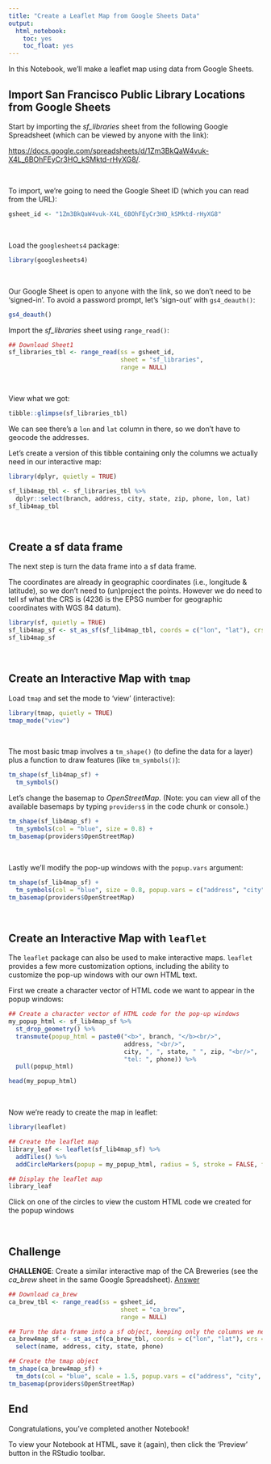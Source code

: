 ```yaml
---
title: "Create a Leaflet Map from Google Sheets Data"
output: 
  html_notebook:
    toc: yes
    toc_float: yes
---
```


In this Notebook, we'll make a leaflet map using data from Google Sheets.

## Import San Francisco Public Library Locations from Google Sheets

Start by importing the *sf_libraries* sheet from the following Google Spreadsheet (which can be viewed by anyone with the link):

<https://docs.google.com/spreadsheets/d/1Zm3BkQaW4vuk-X4L_6BOhFEyCr3HO_kSMktd-rHyXG8/>.

\

To import, we're going to need the Google Sheet ID (which you can read from the URL):

```r
gsheet_id <- "1Zm3BkQaW4vuk-X4L_6BOhFEyCr3HO_kSMktd-rHyXG8"
```

\

Load the `googlesheets4` package:

```r
library(googlesheets4)
```

\

Our Google Sheet is open to anyone with the link, so we don't need to be 'signed-in'. To avoid a password prompt, let's 'sign-out' with `gs4_deauth()`:

```r
gs4_deauth()
```


Import the *sf_libraries* sheet using `range_read()`:

```r
## Download Sheet1
sf_libraries_tbl <- range_read(ss = gsheet_id, 
                               sheet = "sf_libraries", 
                               range = NULL)
```

\

View what we got:

```r
tibble::glimpse(sf_libraries_tbl)
```

We can see there's a `lon` and `lat` column in there, so we don't have to geocode the addresses. 

Let's create a version of this tibble containing only the columns we actually need in our interactive map:

```r
library(dplyr, quietly = TRUE)

sf_lib4map_tbl <- sf_libraries_tbl %>% 
  dplyr::select(branch, address, city, state, zip, phone, lon, lat)
sf_lib4map_tbl
```

\

## Create a sf data frame

The next step is turn the data frame into a sf data frame.

The coordinates are already in geographic coordinates (i.e., longitude & latitude), so we don't need to (un)project the points. However we do need to tell sf what the CRS is (4236 is the EPSG number for geographic coordinates with WGS 84 datum).

```r
library(sf, quietly = TRUE)
sf_lib4map_sf <- st_as_sf(sf_lib4map_tbl, coords = c("lon", "lat"), crs = 4326)
sf_lib4map_sf
```

\

## Create an Interactive Map with `tmap`

Load `tmap` and set the mode to 'view' (interactive):

```r
library(tmap, quietly = TRUE)
tmap_mode("view")
```

\

The most basic tmap involves a `tm_shape()` (to define the data for a layer) plus a function to draw features (like `tm_symbols()`): 

```r
tm_shape(sf_lib4map_sf) +
  tm_symbols()
```

Let's change the basemap to *OpenStreetMap.* (Note: you can view all of the available basemaps by typing `providers$` in the code chunk or console.)

```r
tm_shape(sf_lib4map_sf) +
  tm_symbols(col = "blue", size = 0.8) +
tm_basemap(providers$OpenStreetMap)
```

\

Lastly we'll modify the pop-up windows with the `popup.vars` argument:

```r
tm_shape(sf_lib4map_sf) +
  tm_symbols(col = "blue", size = 0.8, popup.vars = c("address", "city", "state", "zip", "phone")) +
tm_basemap(providers$OpenStreetMap)
```

\

## Create an Interactive Map with `leaflet`

The `leaflet` package can also be used to make interactive maps. `leaflet` provides a few more customization options, including the ability to customize the pop-up windows with our own HTML text. 

First we create a character vector of HTML code we want to appear in the popup windows:

```r
## Create a character vector of HTML code for the pop-up windows
my_popup_html <- sf_lib4map_sf %>%
  st_drop_geometry() %>% 
  transmute(popup_html = paste0("<b>", branch, "</b><br/>", 
                                address, "<br/>", 
                                city, ", ", state, " ", zip, "<br/>", 
                                "tel: ", phone)) %>% 
  pull(popup_html)

head(my_popup_html)
```

\

Now we're ready to create the map in leaflet:

```r
library(leaflet)

## Create the leaflet map
library_leaf <- leaflet(sf_lib4map_sf) %>% 
  addTiles() %>% 
  addCircleMarkers(popup = my_popup_html, radius = 5, stroke = FALSE, fillOpacity = 0.7)

## Display the leaflet map
library_leaf
```

Click on one of the circles to view the custom HTML code we created for the popup windows

\

## Challenge

**CHALLENGE**: Create a similar interactive map of the CA Breweries (see the *ca_brew* sheet in the same Google Spreadsheet). [Answer](https://bit.ly/3fd3VYC)

```r
## Download ca_brew
ca_brew_tbl <- range_read(ss = gsheet_id, 
                               sheet = "ca_brew", 
                               range = NULL)

## Turn the data frame into a sf object, keeping only the columns we need for the popup windows
ca_brew4map_sf <- st_as_sf(ca_brew_tbl, coords = c("lon", "lat"), crs = 4326) %>% 
  select(name, address, city, state, phone)

## Create the tmap object
tm_shape(ca_brew4map_sf) +
  tm_dots(col = "blue", scale = 1.5, popup.vars = c("address", "city", "state", "phone")) +
tm_basemap(providers$OpenStreetMap)
```

## End

Congratulations, you've completed another Notebook! 

To view your Notebook at HTML, save it (again), then click the 'Preview' button in the RStudio toolbar.

